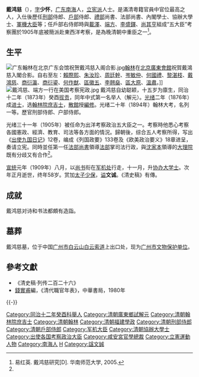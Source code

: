 {{明清人物信息框
| 姓名 = 戴鸿慈
| 原名 =
| 圖片名稱= Dai Hongci.jpg
| 圖片大小 = 230px
| 圖片說明 = 
| 最高職務 = 協辦大學士
| 國家 = 大清
| 爵位 =
| 籍貫 = [[广东省|广东省]][[南海县|南海县]]
| 族裔 = 漢族
| 旗籍 = 
| 字號 = 字少怀
| 諡號 = 文诚
| 出生日期 = [[咸丰_(年号)|咸丰]]三年（1853年）
| 出生地點 = [[广东省|广东省]][[南海县|南海县]]
| 逝世日期 = [[宣统|宣统]]二年（1910年）
| 逝世地點 = [[北京|京师]]
| 墓葬 =
| 配偶 =
| 親屬 = (子) 戴曾鍔 (孫) 戴慶煜
| 出身 = 
* 同治十二年（1873年）癸酉科廣東鄉試解元
* 光緒二年（1876年）丙子恩科进士出身
| 經歷 = 
| 著作 = 
*出使九國日記 (光緒三十二年刊行)
}}
'''戴鸿慈'''（{{bd|1853年||1910年|catIdx=D}}），[[表字|字]]'''少怀'''，[[广东|广东]][[南海縣|南海]]人，[[立宪派|立宪派]]人士。是滿清粵籍官員中官位最高之人，入仕後歷任[[刑部|刑部]]侍郎、[[戶部|戶部]]侍郎、[[禮部|禮部]]尚書、法部尚書、內閣學士、協辦大學士、[[軍機大臣|軍機大臣]]等；任戶部右侍郎時與[[載澤|載澤]]、[[端方|端方]]、[[李盛鐸|李盛鐸]]、[[尚其亨|尚其亨]]組成“五大臣”考察團於1905年底被簡派赴東西洋考察，是為晚清朝中重臣之一<ref name=":0">易红英. 戴鸿慈研究[D]. 华南师范大学, 2005.</ref>。

==生平==
[[File:广东翰林在北京广东会馆祝贺戴鸿慈入阁合影.jpg|thumb]][[翰林|翰林]]在[[北京廣東會館|北京廣東會館]]祝賀戴鴻慈入閣合影。自右至左：[[賴際熙|賴際熙]]、[[朱汝珍|朱汝珍]]、[[周廷幹|周廷幹]]、[[岑敏仲|岑敏仲]]、[[何國禮|何國禮]]、[[黎湛枝|黎湛枝]]、[[戴鴻慈|戴鴻慈]]、[[商衍瀛|商衍瀛]]、[[商衍鎏|商衍鎏]]、[[何作猷|何作猷]]、[[區徽五|區徽五]]、[[李翹燊|李翹燊]]、[[區大原|區大原]]、[[溫肅|溫肅]]。]]
[[File:戴鸿慈、端方一行在美国考察宪政.jpg|thumb]]
戴鸿慈自幼聪颖，十五岁为廪生，同治十二年（1873年）癸酉[[拔贡|拔贡]]，同年中式第一名举人（解元）。[[光绪|光绪]]二年（1876年）成[[进士|进士]]，选[[翰林院|翰林院]][[庶吉士|庶吉士]]，[[散館|散館]]授[[編修|編修]]。光绪二十年（1894年）翰林大考，名列一等。歷官刑部侍郎、户部侍郎。

光绪三十一年（1905年）被任命为出洋考察政治五大臣之一。考察時他悉心考察各國憲政、經濟、教育、司法等各方面的情況。歸朝後，综合五人考察所得，写出《[[出使九国日记|出使九国日记]]》12卷，编成《列国政要》133卷及《欧美政治要义》18章进呈，奏请立宪。同時並任第一任[[法部尚書|法部尚書]]領導[[法部|法部]]掌司法行政，與[[沈家本|沈家本]]領導的[[大理院_(清朝)|大理院]]既有分歧又有合作<ref name=":0" />。

[[宣统|宣统]]元年（1909年）八月，以[[尚书|尚书]]衔在[[军机处|军机处]]行走，十一月，升[[协办大学士|协办大学士]]。次年正月逝世，终年58岁。赏加[[太子少保|太子少保]]，[[谥号|谥]]'''文诚'''。《清史稿》有傳。

==成就==
戴鸿慈对诗和书法都頗有造詣。

== 墓葬 ==
{{main|戴鸿慈墓}}
戴鸿慈墓，位于中国[[广州市|广州市]][[白云山_(广州)|白云山]][[白云索道|白云索道]]上出口处，现为[[广州市文物保护单位|广州市文物保护单位]]。

==參考文獻==
*《清史稿·列传二百二十六》
*[[錢實甫|錢實甫]]編，《清代職官年表》，中華書局，1980年
{{Wikisource_author}}
{{-}}
{{start box}}
{{s-off}}
{{s-before|[[王錫蕃|王錫蕃]]}}
{{s-title|[[清朝福建學政列表|提督福建學政]]|<small>光绪二十三年八月初一戊午（1897年8月28日）任</small>}}
{{s-after|[[檀璣|檀璣]]}}
{{end box}}

{{光绪二年丙子恩科殿试金榜}}
{{出使各国考察政治大臣}}
{{清朝欽命憲政編查館職官}}
{{清朝入祀賢良祠}}
{{DEFAULTSORT:Dai戴}}
[[Category:同治十二年癸酉科舉人|Category:同治十二年癸酉科舉人]]
[[Category:清朝廣東鄉試解元|Category:清朝廣東鄉試解元]]
[[Category:清朝翰林院庶吉士|Category:清朝翰林院庶吉士]]
[[Category:清朝翰林|Category:清朝翰林]]
[[Category:清朝福建學政|Category:清朝福建學政]]
[[Category:清朝刑部侍郎|Category:清朝刑部侍郎]]
[[Category:清朝戶部侍郎|Category:清朝戶部侍郎]]
[[Category:军机大臣|Category:军机大臣]]
[[Category:清朝協辦大學士|Category:清朝協辦大學士]]
[[Category:出使各国考察政治大臣|Category:出使各国考察政治大臣]]
[[Category:咸安宮官學總裁|Category:咸安宮官學總裁]]
[[Category:立憲運動人物|Category:立憲運動人物]]
[[Category:南海人|Category:南海人]]
[[Category:戴姓|H]]
[[Category:諡文誠|Category:諡文誠]]